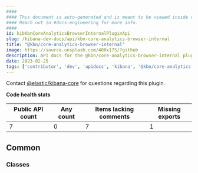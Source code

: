 ```yaml
---
####
#### This document is auto-generated and is meant to be viewed inside our experimental, new docs system.
#### Reach out in #docs-engineering for more info.
####
id: kibKbnCoreAnalyticsBrowserInternalPluginApi
slug: /kibana-dev-docs/api/kbn-core-analytics-browser-internal
title: "@kbn/core-analytics-browser-internal"
image: https://source.unsplash.com/400x175/?github
description: API docs for the @kbn/core-analytics-browser-internal plugin
date: 2023-02-25
tags: ['contributor', 'dev', 'apidocs', 'kibana', '@kbn/core-analytics-browser-internal']
---
```




Contact [@elastic/kibana-core](https://github.com/orgs/elastic/teams/kibana-core) for questions regarding this plugin.

**Code health stats**

| Public API count  | Any count | Items lacking comments | Missing exports |
|-------------------|-----------|------------------------|-----------------|
| 7 | 0 | 7 | 1 |

## Common

### Classes
<DocDefinitionList data={kbnCoreAnalyticsBrowserInternalObj.common.classes}/>

